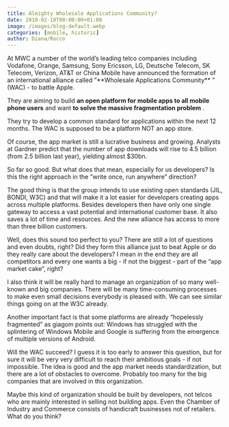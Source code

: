 ```yaml
---
title: Almighty Wholesale Applications Community?
date: 2010-02-18T00:00:00+01:00
image: /images/blog-default.webp
categories: [mobile, historic]
author: Diana/Rocco
---
```


<div class="entry-content">
At MWC a number of the world’s leading telco companies including Vodafone, Orange, Samsung, Sony Ericsson, LG, Deutsche Telecom, SK Telecom, Verizon, AT&amp;T or China Mobile have announced the formation of an international alliance called ”**Wholesale Applications Community** ” (WAC) - to battle Apple.

 

They are aiming to build **an open platform for mobile apps to all mobile phone users**  and want **to solve the massive fragmentation problem** .

 

They try to develop a common standard for applications within the next 12 months. The WAC is supposed to be a platform NOT an app store.

 

Of course, the app market is still a lucrative business and growing. Analysts at Gardner predict that the number of app downloads will rise to 4.5 billion (from 2.5 billion last year), yielding almost $30bn.

 

So far so good. But what does that mean, especially for us developers? Is this the right approach in the ”write once, run anywhere” direction?

 

The good thing is that the group intends to use existing open standards (JIL, BONDI, W3C) and that will make it a lot easier for developers creating apps across multiple platforms. Besides developers then have only one single gateway to access a vast potential and international customer base. It also saves a lot of time and resources. And the new alliance has access to more than three billion customers.

 

Well, does this sound too perfect to you? There are still a lot of questions and even doubts, right? Did they form this alliance just to beat Apple or do they really care about the developers? I mean in the end they are all competitors and every one wants a big - if not the biggest - part of the “app market cake”, right?

 

I also think it will be really hard to manage an organization of so many well-known and big companies. There will be many time-consuming processes to make even small decisions everybody is pleased with. We can see similar things going on at the W3C already.

 

Another important fact is that some platforms are already “hopelessly fragmented” as giagom points out: Windows has struggled with the splintering of Windows Mobile and Google is suffering from the emergence of multiple versions of Android.

 

Will the WAC succeed? I guess it is too early to answer this question, but for sure it will be very very difficult to reach their ambitious goals - if not impossible. The idea is good and the app market needs standardization, but there are a lot of obstacles to overcome. Probably too many for the big companies that are involved in this organization.

 

Maybe this kind of organization should be built by developers, not telcos who are mainly interested in selling not building apps. Even the Chamber of Industry and Commerce consists of handicraft businesses not of retailers. What do you think?
</div>

